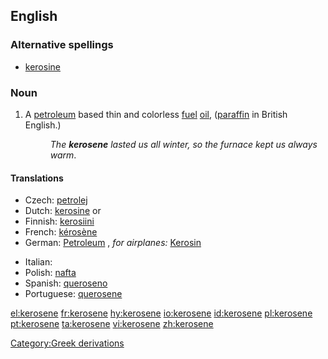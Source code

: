 ==English==
{{wikipedia}}
===Alternative spellings===
*[[kerosine]]

===Noun===
{{en-noun|-}}

# {{US}} A [[petroleum]] based thin and colorless [[fuel]] [[oil]],  ([[paraffin]] in British English.)
#: ''The '''kerosene''' lasted us all winter, so the furnace kept us always warm''.

====Translations====
{{trans-top|fuel oil}}
* Czech: [[petrolej]] {{m}}
*Dutch: [[kerosine#Dutch|kerosine]] {{m}} or {{f}}
*Finnish: [[kerosiini]]
*French: [[kérosène]] {{m}}
*German: [[Petroleum]] {{n}}, ''for airplanes:'' [[Kerosin]] {{n}}
{{trans-mid}}
*Italian: {{t|it|cherosene|m}}
*Polish: [[nafta]] {{f}}
*Spanish: [[queroseno]] {{m}}
*Portuguese: [[querosene]]  {{n}}
{{trans-bottom}}

[[Category:Greek derivations]]

[[el:kerosene]]
[[fr:kerosene]]
[[hy:kerosene]]
[[io:kerosene]]
[[id:kerosene]]
[[pl:kerosene]]
[[pt:kerosene]]
[[ta:kerosene]]
[[vi:kerosene]]
[[zh:kerosene]]